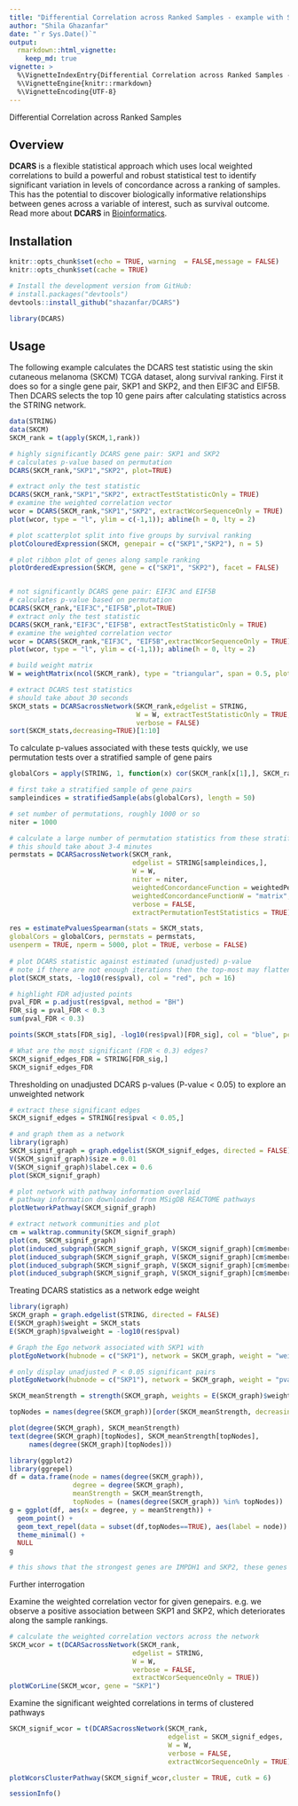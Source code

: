 ```yaml
---
title: "Differential Correlation across Ranked Samples - example with Skin Cutaneous Melanoma data"
author: "Shila Ghazanfar"
date: "`r Sys.Date()`"
output:
  rmarkdown::html_vignette:
    keep_md: true
vignette: >
  %\VignetteIndexEntry{Differential Correlation across Ranked Samples - example with Skin Cutaneous Melanoma data}
  %\VignetteEngine{knitr::rmarkdown}
  %\VignetteEncoding{UTF-8}
---
```


Differential Correlation across Ranked Samples

Overview
--------

**DCARS** is a flexible statistical approach which uses local weighted correlations to build a powerful and robust statistical test to identify significant variation in levels of concordance across a ranking of samples. This has the potential to discover biologically informative relationships between genes across a variable of interest, such as survival outcome. Read more about **DCARS** in [Bioinformatics](https://doi.org/10.1093/bioinformatics/bty698).


Installation
--------

```r
knitr::opts_chunk$set(echo = TRUE, warning  = FALSE,message = FALSE)
knitr::opts_chunk$set(cache = TRUE)
```

```r
# Install the development version from GitHub:
# install.packages("devtools")
devtools::install_github("shazanfar/DCARS")
```

```r
library(DCARS)
```


Usage
-----

The following example calculates the DCARS test statistic using the skin cutaneous melanoma (SKCM) TCGA dataset, along survival ranking. First it does so for a single gene pair, SKP1 and SKP2, and then EIF3C and EIF5B. Then DCARS selects the top 10 gene pairs after calculating statistics across the STRING network.

```r
data(STRING)
data(SKCM)
SKCM_rank = t(apply(SKCM,1,rank))

# highly significantly DCARS gene pair: SKP1 and SKP2
# calculates p-value based on permutation
DCARS(SKCM_rank,"SKP1","SKP2", plot=TRUE)

# extract only the test statistic
DCARS(SKCM_rank,"SKP1","SKP2", extractTestStatisticOnly = TRUE)
# examine the weighted correlation vector
wcor = DCARS(SKCM_rank,"SKP1","SKP2", extractWcorSequenceOnly = TRUE)
plot(wcor, type = "l", ylim = c(-1,1)); abline(h = 0, lty = 2)

# plot scatterplot split into five groups by survival ranking
plotColouredExpression(SKCM, genepair = c("SKP1","SKP2"), n = 5)

# plot ribbon plot of genes along sample ranking
plotOrderedExpression(SKCM, gene = c("SKP1", "SKP2"), facet = FALSE)


# not significantly DCARS gene pair: EIF3C and EIF5B
# calculates p-value based on permutation
DCARS(SKCM_rank,"EIF3C","EIF5B",plot=TRUE)
# extract only the test statistic
DCARS(SKCM_rank,"EIF3C","EIF5B", extractTestStatisticOnly = TRUE)
# examine the weighted correlation vector
wcor = DCARS(SKCM_rank,"EIF3C", "EIF5B",extractWcorSequenceOnly = TRUE)
plot(wcor, type = "l", ylim = c(-1,1)); abline(h = 0, lty = 2)

# build weight matrix
W = weightMatrix(ncol(SKCM_rank), type = "triangular", span = 0.5, plot = FALSE)

# extract DCARS test statistics
# should take about 30 seconds
SKCM_stats = DCARSacrossNetwork(SKCM_rank,edgelist = STRING,
                                W = W, extractTestStatisticOnly = TRUE,
                                verbose = FALSE)
sort(SKCM_stats,decreasing=TRUE)[1:10]
```

To calculate p-values associated with these tests quickly, we use permutation tests over a stratified sample of gene pairs

```r
globalCors = apply(STRING, 1, function(x) cor(SKCM_rank[x[1],], SKCM_rank[x[2],]))

# first take a stratified sample of gene pairs
sampleindices = stratifiedSample(abs(globalCors), length = 50)

# set number of permutations, roughly 1000 or so
niter = 1000

# calculate a large number of permutation statistics from these stratified sample pairs
# this should take about 3-4 minutes
permstats = DCARSacrossNetwork(SKCM_rank,
                               edgelist = STRING[sampleindices,],
                               W = W, 
                               niter = niter,
                               weightedConcordanceFunction = weightedPearson_matrix,
                               weightedConcordanceFunctionW = "matrix",
                               verbose = FALSE,
                               extractPermutationTestStatistics = TRUE)

res = estimatePvaluesSpearman(stats = SKCM_stats, 
globalCors = globalCors, permstats = permstats, 
usenperm = TRUE, nperm = 5000, plot = TRUE, verbose = FALSE)
                               
# plot DCARS statistic against estimated (unadjusted) p-value
# note if there are not enough iterations then the top-most may flatten out
plot(SKCM_stats, -log10(res$pval), col = "red", pch = 16)

# highlight FDR adjusted points
pval_FDR = p.adjust(res$pval, method = "BH")
FDR_sig = pval_FDR < 0.3
sum(pval_FDR < 0.3)

points(SKCM_stats[FDR_sig], -log10(res$pval)[FDR_sig], col = "blue", pch = 16, cex = 1.2)

# What are the most significant (FDR < 0.3) edges?
SKCM_signif_edges_FDR = STRING[FDR_sig,]
SKCM_signif_edges_FDR
```

Thresholding on unadjusted DCARS p-values (P-value < 0.05) to explore an unweighted network

```r
# extract these significant edges
SKCM_signif_edges = STRING[res$pval < 0.05,]

# and graph them as a network
library(igraph)
SKCM_signif_graph = graph.edgelist(SKCM_signif_edges, directed = FALSE)
V(SKCM_signif_graph)$size = 0.01
V(SKCM_signif_graph)$label.cex = 0.6
plot(SKCM_signif_graph)

# plot network with pathway information overlaid
# pathway information downloaded from MSigDB REACTOME pathways
plotNetworkPathway(SKCM_signif_graph)

# extract network communities and plot
cm = walktrap.community(SKCM_signif_graph)
plot(cm, SKCM_signif_graph)
plot(induced_subgraph(SKCM_signif_graph, V(SKCM_signif_graph)[cm$membership==1]))
plot(induced_subgraph(SKCM_signif_graph, V(SKCM_signif_graph)[cm$membership==2]))
plot(induced_subgraph(SKCM_signif_graph, V(SKCM_signif_graph)[cm$membership==3]))
plot(induced_subgraph(SKCM_signif_graph, V(SKCM_signif_graph)[cm$membership==4]))
```

Treating DCARS statistics as a network edge weight

```r
library(igraph)
SKCM_graph = graph.edgelist(STRING, directed = FALSE)
E(SKCM_graph)$weight = SKCM_stats
E(SKCM_graph)$pvalweight = -log10(res$pval)

# Graph the Ego network associated with SKP1 with 
plotEgoNetwork(hubnode = c("SKP1"), network = SKCM_graph, weight = "weight")

# only display unadjusted P < 0.05 significant pairs
plotEgoNetwork(hubnode = c("SKP1"), network = SKCM_graph, weight = "pvalweight", subset = TRUE, thresh = -log10(0.05))

SKCM_meanStrength = strength(SKCM_graph, weights = E(SKCM_graph)$weight)/degree(SKCM_graph)

topNodes = names(degree(SKCM_graph))[order(SKCM_meanStrength, decreasing = TRUE)[1:20]]

plot(degree(SKCM_graph), SKCM_meanStrength)
text(degree(SKCM_graph)[topNodes], SKCM_meanStrength[topNodes],
     names(degree(SKCM_graph)[topNodes]))

library(ggplot2)
library(ggrepel)
df = data.frame(node = names(degree(SKCM_graph)),
                degree = degree(SKCM_graph), 
                meanStrength = SKCM_meanStrength, 
                topNodes = (names(degree(SKCM_graph)) %in% topNodes))
g = ggplot(df, aes(x = degree, y = meanStrength)) +
  geom_point() + 
  geom_text_repel(data = subset(df,topNodes==TRUE), aes(label = node)) +
  theme_minimal() +
  NULL
g

# this shows that the strongest genes are IMPDH1 and SKP2, these genes have the highest mean edge weights
```

Further interrogation

Examine the weighted correlation vector for given genepairs. e.g. we observe a positive association between SKP1 and SKP2, which deteriorates along the sample rankings.

```r
# calculate the weighted correlation vectors across the network
SKCM_wcor = t(DCARSacrossNetwork(SKCM_rank,
                               edgelist = STRING,
                               W = W, 
                               verbose = FALSE,
                               extractWcorSequenceOnly = TRUE))
plotWCorLine(SKCM_wcor, gene = "SKP1")
```

Examine the significant weighted correlations in terms of clustered pathways

```r
SKCM_signif_wcor = t(DCARSacrossNetwork(SKCM_rank,
                                        edgelist = SKCM_signif_edges,
                                        W = W, 
                                        verbose = FALSE,
                                        extractWcorSequenceOnly = TRUE))

plotWcorsClusterPathway(SKCM_signif_wcor,cluster = TRUE, cutk = 6)
```


```r
sessionInfo()
```

